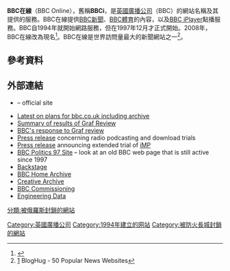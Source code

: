 {{Infobox website
| name = BBC Online
| logo = BBC Online 2022.svg
| url = {{URL|www.bbc.co.uk}}<br>{{URL|www.bbc.com}}
| registration = 1994
| owner = [[BBC|BBC]]
| author = [[BBC|BBC]]
| launch_date = {{start date and age|1997}} 
| alexa = {{Decrease}} 92（{{as of|2016|01|20|alt=2016年1月}}）<ref name="alexa">{{cite web |url= http://www.alexa.com/siteinfo/bbc.co.uk |title= Bbc.co.uk Site Info |publisher= [[Alexa_Internet|Alexa Internet]] |accessdate= 2014-09-27 |archive-date= 2014-10-24 |archive-url= https://web.archive.org/web/20141024145019/http://www.alexa.com/siteinfo/bbc.co.uk |dead-url= no }}</ref>
}}

'''BBC在線'''（BBC Online），舊稱'''BBCi'''，是[[英國廣播公司|英國廣播公司]]（BBC）的網站名稱及其提供的服務。BBC在線提供[[BBC新聞|BBC新聞]]、[[BBC體育|BBC體育]]的內容，以及[[BBC_iPlayer|BBC iPlayer]]點播服務。BBC自1994年就開始網路服務，但在1997年12月才正式開始。2008年，BBC在線改為現名<ref>{{cite press release |url=http://www.bbc.co.uk/pressoffice/pressreleases/stories/2008/12_december/11/partnership1.shtml |title=BBC launches PSB partnerships |date=11 December 2008 |publisher=BBC Press Office |accessdate=13 December 2008 |archiveurl=https://web.archive.org/web/20081214052226/http://www.bbc.co.uk/pressoffice/pressreleases/stories/2008/12_december/11/partnership1.shtml |archivedate=2008-12-14 |deadurl=no }}</ref>。BBC在線是世界訪問量最大的新聞網站之一<ref>[http://www.bloghug.com/news-websites/] {{Wayback|url=http://www.bloghug.com/news-websites/ |date=20160604034400 }} BlogHug - 50 Popular News Websites</ref>。

==參考資料==
{{Reflist|30em}}
==外部連結==
{{Commons category|BBC}}
*{{Official website|http://www.bbc.co.uk|BBC}} – official site
*[http://news.independent.co.uk/media/article1219009.ece Latest on plans for bbc.co.uk including archive]{{Wayback|url=http://news.independent.co.uk/media/article1219009.ece |date=20071015055942 }}
*[http://news.bbc.co.uk/1/hi/entertainment/3866355.stm Summary of results of Graf Review]{{Wayback|url=http://news.bbc.co.uk/1/hi/entertainment/3866355.stm |date=20070314152951 }}
*[http://www.bbc.co.uk/info/policies/online_review.shtml BBC's response to Graf review]{{Wayback|url=http://www.bbc.co.uk/info/policies/online_review.shtml |date=20030828184404 }}
*[http://www.bbc.co.uk/pressoffice/pressreleases/stories/2005/04_april/14/pod.shtml Press release]{{Wayback|url=http://www.bbc.co.uk/pressoffice/pressreleases/stories/2005/04_april/14/pod.shtml |date=20150708103446 }} concerning radio podcasting and download trials
*[http://www.bbc.co.uk/pressoffice/pressreleases/stories/2005/05_may/16/imp.shtml Press release]{{Wayback|url=http://www.bbc.co.uk/pressoffice/pressreleases/stories/2005/05_may/16/imp.shtml |date=20151013170708 }} announcing extended trial of [[Interactive_Media_Player|iMP]]
*[http://www.bbc.co.uk/politics97 BBC Politics 97 Site]{{Wayback|url=http://www.bbc.co.uk/politics97 |date=20130128131546 }} – look at an old BBC web page that is still active since 1997
*[http://backstage.bbc.co.uk Backstage]{{Wayback|url=http://backstage.bbc.co.uk/ |date=20110223162126 }}
*[http://www.bbc.co.uk/homearchive BBC Home Archive]{{Wayback|url=http://www.bbc.co.uk/homearchive |date=20160419145635 }}
*[https://web.archive.org/web/20050414020056/http://creativearchive.bbc.co.uk/ Creative Archive]
*[http://www.bbc.co.uk/commissioning BBC Commissioning]{{Wayback|url=http://www.bbc.co.uk/commissioning |date=20160610115454 }}
*[http://support.bbc.co.uk/support Engineering Data]{{Wayback|url=http://support.bbc.co.uk/support |date=20160503063631 }}
{{BBC}}
[[Category:英國廣播公司|Category:英國廣播公司]]
[[Category:1994年建立的网站|Category:1994年建立的网站]]
[[Category:被防火長城封鎖的網站|Category:被防火長城封鎖的網站]]
[[分類:被俄羅斯封鎖的網站|分類:被俄羅斯封鎖的網站]]